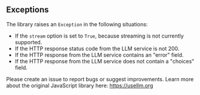 
## Exceptions

The library raises an `Exception` in the following situations:

- If the `stream` option is set to `True`, because streaming is not currently supported.
- If the HTTP response status code from the LLM service is not 200.
- If the HTTP response from the LLM service contains an "error" field.
- If the HTTP response from the LLM service does not contain a "choices" field.


Please create an issue to report bugs or suggest improvements. Learn more about the original JavaScript library here: https://usellm.org